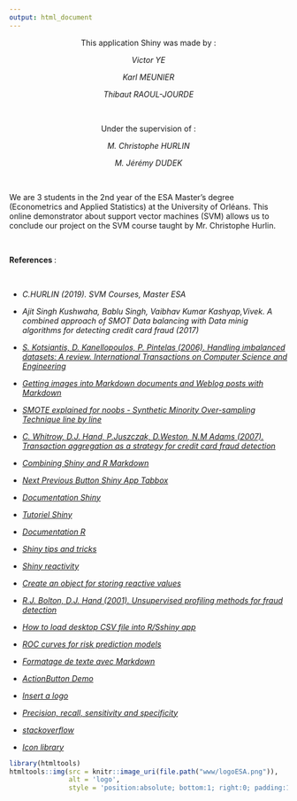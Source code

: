 ```yaml
---
output: html_document
---
```

<p></p>

<center>
<p></p>
This application Shiny was made by :
<p></p>
<i>Victor YE</i>
<p></p>
<i>Karl MEUNIER</i>
<p></p>
<i>Thibaut RAOUL-JOURDE</i>
<p></p>


&nbsp;


Under the supervision of :
<p></p>
<i>M. Christophe HURLIN</i>
<p></p>
<i>M. Jérémy DUDEK</i>
<p></p>


&nbsp;

</center> 
We are 3 students in the 2nd year of the ESA Master's degree (Econometrics and Applied Statistics) at the University of Orléans. 
This online demonstrator about support vector machines (SVM) allows us to conclude our project on the SVM course taught by Mr. Christophe Hurlin.


&nbsp;

<strong>References </strong>:


&nbsp; 


* *C.HURLIN (2019). SVM Courses, Master ESA *

* *Ajit Singh Kushwaha, Bablu Singh, Vaibhav Kumar Kashyap,Vivek. A combined approach of SMOT Data balancing with Data minig algorithms for detecting credit card fraud (2017)*

* [*S. Kotsiantis, D. Kanellopoulos, P. Pintelas (2006). Handling imbalanced datasets: A review. International Transactions on Computer Science and Engineering*](http://citeseerx.ist.psu.edu/viewdoc/download?doi=10.1.1.96.9248&rep=rep1&type=pdf)

* [*Getting images into Markdown documents and Weblog posts with Markdown*](https://medium.com/markdown-monster-blog/getting-images-into-markdown-documents-and-weblog-posts-with-markdown-monster-9ec6f353d8ec)

* [*SMOTE explained for noobs - Synthetic Minority Over-sampling Technique line by line*](http://rikunert.com/SMOTE_explained?fbclid=IwAR0ZFFZXBidyL-xRJCXl1SD-_QPTqIxEO8FIUkVnfAe9fiaSo-XSHQLBdgw)

* [*C. Whitrow, D.J. Hand, P.Juszczak, D.Weston, N.M Adams (2007). Transaction aggregation as a strategy for credit card fraud detection*](https://link.springer.com/content/pdf/10.1007%2Fs10618-008-0116-z.pdf?fbclid=IwAR3quwGdNoBcyk_F9V8DrNT5qxX3Er627fqSUpiNPDiOX1fF43-ViGsF7AM)

* [*Combining Shiny and R Markdown*](https://beta.rstudioconnect.com/content/2671/Combining-Shiny-R-Markdown.html)

* [*Next Previous Button Shiny App Tabbox*](http://enhancedatascience.com/2017/02/15/next-previous-button-shiny-app-tabbox/)

* [*Documentation Shiny*](https://shiny.rstudio.com/reference/shiny/)

* [*Tutoriel Shiny*](https://shiny.rstudio.com/tutorial/)

* [*Documentation R*](https://www.rdocumentation.org/)

* [*Shiny tips and tricks*](https://deanattali.com/blog/advanced-shiny-tips/)

* [*Shiny reactivity*](https://shiny.rstudio.com/articles/reactivity-overview.html)

* [*Create an object for storing reactive values*](https://shiny.rstudio.com/reference/shiny/0.11/reactiveValues.html)

* [*R.J. Bolton, D.J. Hand (2001). Unsupervised profiling methods for fraud detection*](http://projetoaprendizagemgrupo4.pbworks.com/f/03.03%20-%20Unsupervised%20Profiling%20Methods%20Fraud%20Detection.pdf)

* [*How to load desktop CSV file into R/Sshiny app*](https://bl.ocks.org/psychemedia/9737637)

* [*ROC curves for risk prediction models*](https://www.rdocumentation.org/packages/ModelGood/versions/1.0.9/topics/plot.Roc)

* [*Formatage de texte avec Markdown*](https://support.zendesk.com/hc/fr/articles/203691016-Formatage-de-texteavec-
Markdown)

* [*ActionButton Demo*](https://shiny.rstudio.com/gallery/actionbutton-demo.html)

* [*Insert a logo*](https://stackoverflow.com/questions/43009788/insert-a-logo-in-upper-right-corner-of-r-markdown-html-document/43010632)

* [*Precision, recall, sensitivity and specificity*](https://uberpython.wordpress.com/2012/01/01/precision-recall-sensitivity-and-specificity/?fbclid=IwAR1IVi3TwWRk9_Ga6PEiMU6G14ddBwPkTjhcjpbkYpvdphJUnbVnqGBVAb4)

* [*stackoverflow*](https://stackoverflow.com/search?q=r+shiny)

* [*Icon library*](https://fontawesome.com/)





```r
library(htmltools)
htmltools::img(src = knitr::image_uri(file.path("www/logoESA.png")), 
               alt = 'logo', 
               style = 'position:absolute; bottom:1; right:0; padding:10px;width:2cm')
```


